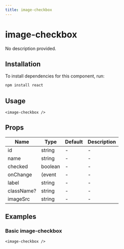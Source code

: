 ```yaml
---
title: image-checkbox
---
```


# image-checkbox

No description provided.

## Installation
To install dependencies for this component, run:
```bash
npm install react
```

## Usage
```tsx
<image-checkbox />
```

## Props
| Name      | Type     | Default | Description                 |
|-----------|----------|---------|-----------------------------|
| id | string | - | - |
| name | string | - | - |
| checked | boolean | - | - |
| onChange | (event | - | - |
| label | string | - | - |
| className? | string | - | - |
| imageSrc | string | - | - |

## Examples

### Basic image-checkbox
```tsx
<image-checkbox />
```


